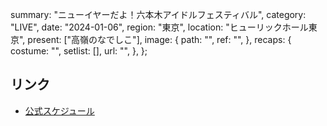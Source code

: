   summary: "ニューイヤーだよ！六本木アイドルフェスティバル",
  category: "LIVE",
  date: "2024-01-06",
  region: "東京",
  location: "ヒューリックホール東京",
  present: ["高嶺のなでしこ"],
  image: {
    path: "",
    ref: "",
  },
  recaps: {
    costume: "",
    setlist: [],
    url: "",
  },
};

## リンク

- [公式スケジュール](https://takanenonadeshiko.jp/?p=1641)
